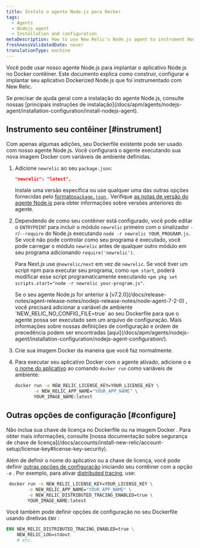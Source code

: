 ```yaml
---
title: Instale o agente Node.js para Docker
tags:
  - Agents
  - Nodejs agent
  - Installation and configuration
metaDescription: How to use New Relic's Node.js agent to instrument Node.js applications deployed in Docker containers.
freshnessValidatedDate: never
translationType: machine
---
```


Você pode usar nosso agente Node.js para implantar o aplicativo Node.js no Docker contêiner. Este documento explica como construir, configurar e implantar seu aplicativo Dockerized Node.js que foi instrumentado com New Relic.

<Callout tip="variant">
  Se precisar de ajuda geral com a instalação do agente Node.js, consulte nossas [principais instruções de instalação](/docs/apm/agents/nodejs-agent/installation-configuration/install-nodejs-agent).
</Callout>

## Instrumento seu contêiner [#instrument]

Com apenas algumas adições, seu Dockerfile existente pode ser usado com nosso agente Node.js. Você configurará o agente executando sua nova imagem Docker com variáveis de ambiente definidas.

1. Adicione `newrelic` ao seu `package.json`:

   ```json
   "newrelic": "latest",
   ```

   Instale uma versão específica ou use qualquer uma das outras opções fornecidas pelo [formato`package.json` ](https://docs.npmjs.com/files/package.json#dependencies). Verifique [as notas de versão do agente Node.js](/docs/release-notes/agent-release-notes/nodejs-release-notes) para obter informações sobre versões anteriores do agente.

2. Dependendo de como seu contêiner está configurado, você pode editar o `ENTRYPOINT` para incluir o módulo `newrelic` primeiro com o sinalizador `-r`/`--require` do Node.js executando `node -r newrelic YOUR_PROGRAM.js`. Se você não pode controlar como seu programa é executado, você pode carregar o módulo `newrelic` antes de qualquer outro módulo em seu programa adicionando `require('newrelic')`.

   Para Next.js use `@newrelic/next` em vez de `newrelic`. <Callout variant="tip">Se você tiver um script npm para executar seu programa, como `npm start`, poderá modificar esse script programaticamente executando `npm pkg set scripts.start="node -r newrelic your-program.js"`.</Callout>

   <Callout variant="important">
     Se o seu agente Node.js for anterior à [v7.2.0](/docs/release-notes/agent-release-notes/nodejs-release-notes/node-agent-7-2-0) , você precisará adicionar a variável de ambiente `NEW_RELIC_NO_CONFIG_FILE=true` ao seu Dockerfile para que o agente possa ser executado sem um arquivo de configuração. Mais informações sobre nossas definições de configuração e ordem de precedência podem ser encontradas [aqui](/docs/apm/agents/nodejs-agent/installation-configuration/nodejs-agent-configuration/).
   </Callout>

3. Crie sua imagem Docker da maneira que você faz normalmente.

4. Para executar seu aplicativo Docker com o agente ativado, adicione o <InlinePopover type="licenseKey"/>e [o nome do aplicativo](/docs/agents/manage-apm-agents/app-naming/name-your-application) ao comando `docker run` como variáveis de ambiente:

   ```bash
   docker run -e NEW_RELIC_LICENSE_KEY=YOUR_LICENSE_KEY \
          -e NEW_RELIC_APP_NAME="YOUR_APP_NAME" \
          YOUR_IMAGE_NAME:latest
   ```

<InstallFeedback/>

## Outras opções de configuração [#configure]

<Callout variant="caution">
  Não inclua sua chave de licença no Dockerfile ou na imagem Docker . Para obter mais informações, consulte [nossa documentação sobre segurança de chave de licença](/docs/accounts/install-new-relic/account-setup/license-key#license-key-security).
</Callout>

Além de definir o nome do aplicativo ou a chave de licença, você pode definir [outras opções de configuração](/docs/agents/nodejs-agent/installation-configuration/nodejs-agent-configuration) iniciando seu contêiner com a opção `-e` . Por exemplo, para ativar [distributed tracing](/docs/understand-dependencies/distributed-tracing/get-started/introduction-distributed-tracing), use:

```bash
 docker run -e NEW_RELIC_LICENSE_KEY=YOUR_LICENSE_KEY \
        -e NEW_RELIC_APP_NAME="YOUR_APP_NAME" \
        -e NEW_RELIC_DISTRIBUTED_TRACING_ENABLED=true \
        YOUR_IMAGE_NAME:latest
```

Você também pode definir opções de configuração no seu Dockerfile usando diretivas `ENV` :

```dockerfile
ENV NEW_RELIC_DISTRIBUTED_TRACING_ENABLED=true \
    NEW_RELIC_LOG=stdout
    # etc.
```
